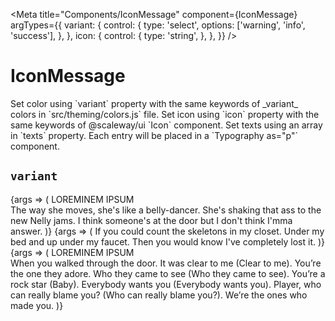 
<Meta
  title="Components/IconMessage"
  component={IconMessage}
  argTypes={{
    variant: {
      control: {
        type: 'select',
        options: ['warning', 'info', 'success'],
      },
    },
    icon: {
      control: {
        type: 'string',
      },
    },
  }}
/>

# IconMessage

<Description>
  Set color using `variant` property with the same keywords of _variant_ colors in `src/theming/colors.js` file.
  Set icon using `icon` property with the same keywords of @scaleway/ui `Icon` component.
  Set texts using an array in `texts` property. Each entry will be placed in a `Typography as="p"` component.
</Description>

## `variant`

<Canvas>
  <Story
    name="warning"
    args={{
      variant: 'warning',
      icon: 'alert',
    }}
  >
    {args => (
      <IconMessage {...args}>
        LOREMINEM IPSUM
        <br />
        The way she moves, she's like a belly-dancer. She's shaking that ass to the
        new Nelly jams. I think someone's at the door but I don't think I'mma
        answer.
      </IconMessage>
    )}
  </Story>
  <Story
    name="info"
    args={{
      variant: 'info',
      icon: 'information-outline'
    }}
  >
    {args => (
      <IconMessage {...args}>
        If you could count the skeletons in my closet. Under my bed and up under my
        faucet. Then you would know I've completely lost it.
      </IconMessage>
    )}
  </Story>
  <Story
    name="success"
    args={{
      variant: 'success',
      icon: 'check'
    }}
  >
    {args => (
      <IconMessage {...args}>
        LOREMINEM IPSUM
        <br />
        When you walked through the door. It was clear to me (Clear to me). You’re
        the one they adore. Who they came to see (Who they came to see). You’re a
        rock star (Baby). Everybody wants you (Everybody wants you). Player, who can
        really blame you? (Who can really blame you?). We’re the ones who made you.
      </IconMessage>
    )}
  </Story>
</Canvas>
